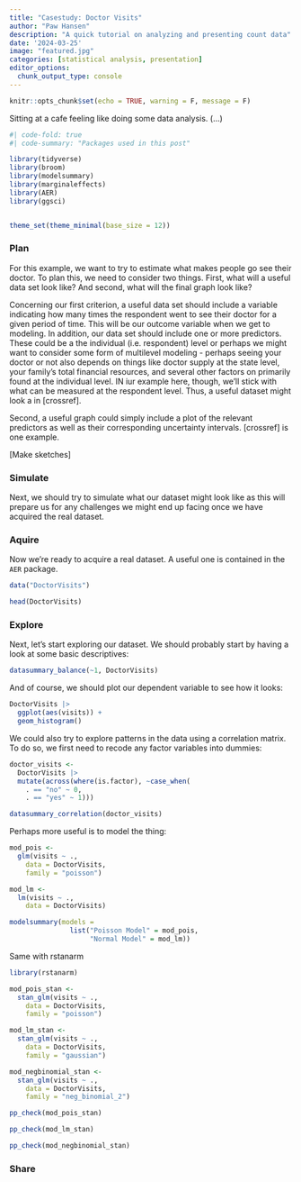 ```yaml
---
title: "Casestudy: Doctor Visits"
author: "Paw Hansen"
description: "A quick tutorial on analyzing and presenting count data"
date: '2024-03-25'
image: "featured.jpg"
categories: [statistical analysis, presentation]
editor_options: 
  chunk_output_type: console
---
```


```r
knitr::opts_chunk$set(echo = TRUE, warning = F, message = F)
```

Sitting at a cafe feeling like doing some data analysis. (...)

```r
#| code-fold: true
#| code-summary: "Packages used in this post"

library(tidyverse)
library(broom)
library(modelsummary)
library(marginaleffects)
library(AER)
library(ggsci)


theme_set(theme_minimal(base_size = 12))

```

### Plan

For this example, we want to try to estimate what makes people go see their doctor. To plan this, we need to consider two things. First, what will a useful data set look like? And second, what will the final graph look like?

Concerning our first criterion, a useful data set should include a variable indicating how many times the respondent went to see their doctor for a given period of time. This will be our outcome variable when we get to modeling. In addition, our data set should include one or more predictors. These could be a the individual (i.e. respondent) level or perhaps we might want to consider some form of multilevel modeling - perhaps seeing your doctor or not also depends on things like doctor supply at the state level, your family's total financial resources, and several other factors on primarily found at the individual level. IN iur example here, though, we'll stick with what can be measured at the respondent level. Thus, a useful dataset might look a in \[crossref\].

Second, a useful graph could simply include a plot of the relevant predictors as well as their corresponding uncertainty intervals. \[crossref\] is one example.

\[Make sketches\]

### Simulate

Next, we should try to simulate what our dataset might look like as this will prepare us for any challenges we might end up facing once we have acquired the real dataset.

### Aquire

Now we're ready to acquire a real dataset. A useful one is contained in the `AER` package.

```r
data("DoctorVisits")

head(DoctorVisits)

```

### Explore

Next, let's start exploring our dataset. We should probably start by having a look at some basic descriptives:

```r

datasummary_balance(~1, DoctorVisits)

```

And of course, we should plot our dependent variable to see how it looks:

```r
DoctorVisits |> 
  ggplot(aes(visits)) + 
  geom_histogram()
```

We could also try to explore patterns in the data using a correlation matrix. To do so, we first need to recode any factor variables into dummies:

```r

doctor_visits <- 
  DoctorVisits |> 
  mutate(across(where(is.factor), ~case_when(
    . == "no" ~ 0,
    . == "yes" ~ 1)))

datasummary_correlation(doctor_visits)

```

Perhaps more useful is to model the thing:

```r

mod_pois <- 
  glm(visits ~ ., 
    data = DoctorVisits,
    family = "poisson")

mod_lm <- 
  lm(visits ~ ., 
    data = DoctorVisits)

modelsummary(models = 
               list("Poisson Model" = mod_pois,
                    "Normal Model" = mod_lm))

```

Same with rstanarm

```r

library(rstanarm)

mod_pois_stan <- 
  stan_glm(visits ~ ., 
    data = DoctorVisits,
    family = "poisson")

mod_lm_stan <- 
  stan_glm(visits ~ ., 
    data = DoctorVisits,
    family = "gaussian")

mod_negbinomial_stan <- 
  stan_glm(visits ~ ., 
    data = DoctorVisits,
    family = "neg_binomial_2")

pp_check(mod_pois_stan)

pp_check(mod_lm_stan)

pp_check(mod_negbinomial_stan)

```


### Share
